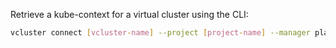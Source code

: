 Retrieve a kube-context for a virtual cluster using the CLI:

```bash
vcluster connect [vcluster-name] --project [project-name] --manager platform
```
